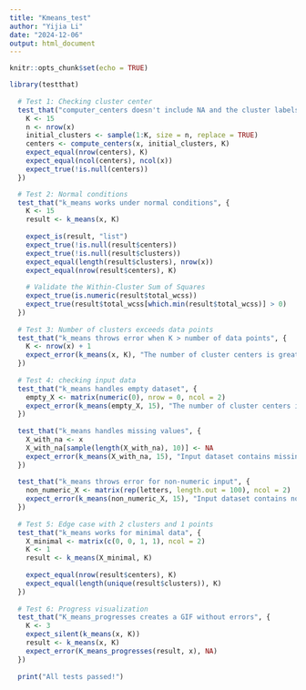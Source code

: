 ```yaml
---
title: "Kmeans_test"
author: "Yijia Li"
date: "2024-12-06"
output: html_document
---
```


```r
knitr::opts_chunk$set(echo = TRUE)
```

```r
library(testthat)
  
  # Test 1: Checking cluster center
  test_that("computer_centers doesn't include NA and the cluster labels", {
    K <- 15
    n <- nrow(x)
    initial_clusters <- sample(1:K, size = n, replace = TRUE)
    centers <- compute_centers(x, initial_clusters, K)
    expect_equal(nrow(centers), K)
    expect_equal(ncol(centers), ncol(x))
    expect_true(!is.null(centers))
  })

  # Test 2: Normal conditions
  test_that("k_means works under normal conditions", {
    K <- 15
    result <- k_means(x, K)
    
    expect_is(result, "list")
    expect_true(!is.null(result$centers))
    expect_true(!is.null(result$clusters))
    expect_equal(length(result$clusters), nrow(x))
    expect_equal(nrow(result$centers), K)
    
    # Validate the Within-Cluster Sum of Squares
    expect_true(is.numeric(result$total_wcss))
    expect_true(result$total_wcss[which.min(result$total_wcss)] > 0)
  })
  
  # Test 3: Number of clusters exceeds data points
  test_that("k_means throws error when K > number of data points", {
    K <- nrow(x) + 1
    expect_error(k_means(x, K), "The number of cluster centers is greater than the number of data points.")
  })
  
  # Test 4: checking input data
  test_that("k_means handles empty dataset", {
    empty_X <- matrix(numeric(0), nrow = 0, ncol = 2)
    expect_error(k_means(empty_X, 15), "The number of cluster centers is greater than the number of data points.")
  })
  
  test_that("k_means handles missing values", {
    X_with_na <- x
    X_with_na[sample(length(X_with_na), 10)] <- NA
    expect_error(k_means(X_with_na, 15), "Input dataset contains missing values.")
  })
  
  test_that("k_means throws error for non-numeric input", {
    non_numeric_X <- matrix(rep(letters, length.out = 100), ncol = 2)
    expect_error(k_means(non_numeric_X, 15), "Input dataset contains non-numeric values.")
  })
  
  # Test 5: Edge case with 2 clusters and 1 points
  test_that("k_means works for minimal data", {
    X_minimal <- matrix(c(0, 0, 1, 1), ncol = 2)
    K <- 1
    result <- k_means(X_minimal, K)
    
    expect_equal(nrow(result$centers), K)
    expect_equal(length(unique(result$clusters)), K)
  })
  
  # Test 6: Progress visualization
  test_that("K_means_progresses creates a GIF without errors", {
    K <- 3
    expect_silent(k_means(x, K))
    result <- k_means(x, K)
    expect_error(K_means_progresses(result, x), NA)
  })
  
  print("All tests passed!")
```


